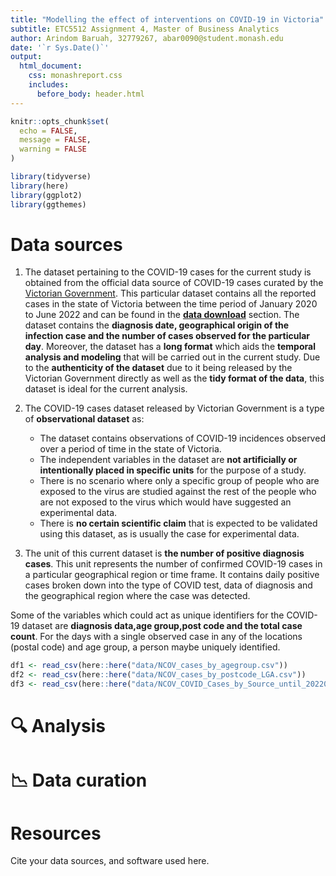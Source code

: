 ```yaml
---
title: "Modelling the effect of interventions on COVID-19 in Victoria"
subtitle: ETC5512 Assignment 4, Master of Business Analytics
author: Arindom Baruah, 32779267, abar0090@student.monash.edu
date: '`r Sys.Date()`'
output: 
  html_document:
    css: monashreport.css
    includes:
      before_body: header.html
---
```


```r
knitr::opts_chunk$set(
  echo = FALSE,
  message = FALSE,
  warning = FALSE
)
```


```r
library(tidyverse)
library(here)
library(ggplot2)
library(ggthemes)

```

# Data sources

1. The dataset pertaining to the COVID-19 cases for the current study is obtained from the official data source of COVID-19 cases curated by the [Victorian Government](https://www.coronavirus.vic.gov.au). This particular dataset contains all the reported cases in the state of Victoria between the time period of January 2020 to June 2022 and can be found in the __[data download](https://www.coronavirus.vic.gov.au/victorian-coronavirus-covid-19-data)__ section. The dataset contains the __diagnosis date, geographical origin of the infection case and the number of cases observed for the particular day__. Moreover, the dataset has a __long format__ which aids the __temporal analysis and modeling__ that will be carried out in the current study. Due to the __authenticity of the dataset__ due to it being released by the Victorian Government directly as well as the __tidy format of the data__, this dataset is ideal for the current analysis.

2. The COVID-19 cases dataset released by Victorian Government is a type of __observational dataset__ as:

   - The dataset contains observations of COVID-19 incidences observed over a period of time in the state of Victoria.
   - The independent variables in the dataset are __not artificially or intentionally placed in specific units__ for the purpose of a study.
   - There is no scenario where only a specific group of people who are exposed to the virus are studied against the rest of the people who are not exposed to the virus which would have suggested an experimental data.
   - There is __no certain scientific claim__ that is expected to be validated using this dataset, as is usually the case for experimental data.
   
3. The unit of this current dataset is __the number of positive diagnosis cases__. This unit represents the number of confirmed COVID-19 cases in a particular geographical region or time frame. It contains daily positive cases broken down into the type of COVID test, data of diagnosis and the geographical region where the case was detected.

Some of the variables which could act as unique identifiers for the COVID-19 dataset are __diagnosis data,age group,post code and the total case count__. For the days with a single observed case in any of the locations (postal code) and age group, a person maybe uniquely identified. 



```r
df1 <- read_csv(here::here("data/NCOV_cases_by_agegroup.csv"))
df2 <- read_csv(here::here("data/NCOV_cases_by_postcode_LGA.csv"))
df3 <- read_csv(here::here("data/NCOV_COVID_Cases_by_Source_until_20220630.csv"))

```



# 🔍 Analysis

# 📉 Data curation


# Resources

Cite your data sources, and software used here. 


